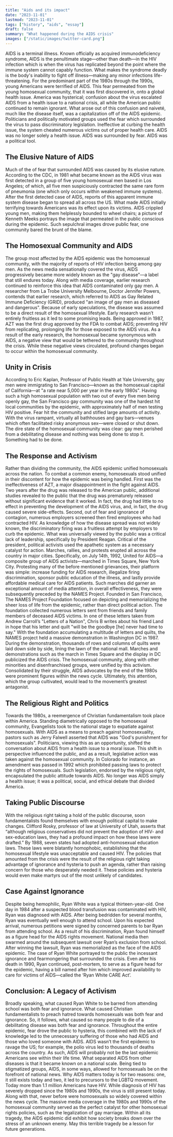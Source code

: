 ```yaml
---
title: "Aids and its impact"
date: "2023-11-01"
lastmod: "2023-11-01"
tags: ["history", "aids", "essay"]
draft: false
summary: "What happened during the AIDS crisis"
images: ["/static/images/twitter-card.png"]
---
```


AIDS is a terminal illness. Known officially as acquired immunodeficiency syndrome, AIDS is the penultimate stage—other than death—in the HIV infection which is when the virus has replicated beyond the point where the immune system cannot capably function. What makes the syndrome deadly is the body's inability to fight off illness—making any minor infections life-threatening. For the predominant part of the 1980s through the 1990s, young Americans were terrified of AIDS. This fear permeated from the young homosexual community, that it was first discovered in, onto a global health issue. America was hysterical; confusion about the virus escalated AIDS from a health issue to a national crisis, all while the American public continued to remain ignorant. What arose out of this confusion and naiveté, much like the disease itself, was a capitalization off of the AIDS epidemic. Politicians and politically motivated groups used the fear which surrounded the virus to pass discriminatory legislation. Ineffective at curbing the health issue, the system cheated numerous victims out of proper health care. AIDS was no longer solely a health issue. AIDS was surrounded by fear. AIDS was a political tool.

## The Elusive Nature of AIDS

Much of the of fear that surrounded AIDS was caused by its elusive nature. According to the CDC, in 1981 what became known as the AIDS virus was first detected in a group of five young homosexual men based in Los Angeles; of which, all five men suspiciously contracted the same rare form of pneumonia (one which only occurs within weakened immune systems). After the first detected case of AIDS, reports of this apparent immune system disease began to spread all across the US. What made AIDS initially terrifying towards Americans was its effect upon its victims. AIDS crippled young men, making them helplessly bounded to wheel chairs; a picture of Kenneth Meeks portrays the image that permeated in the public conscious during the epidemic. Such sepulchral images drove public fear, one community bared the brunt of the blame.

## The Homosexual Community and AIDS

The group most affected by the AIDS epidemic was the homosexual community, with the majority of reports of HIV infection being among gay men. As the news media sensationally covered the virus, AIDS progressively became more widely known as the "gay disease"—a label that still endures today. Along with media coverage, earlier research continued to reinforce this idea that AIDS contaminated only gay men. A researcher from La Trobe University Melbourne, Doctor Jennifer Powers, contends that earlier research, which referred to AIDS as Gay Related Immune Deficiency (GRID), produced "an image of gay men as diseased and dangerous". Because of early speculations, the disease was assumed to be a direct result of the homosexual lifestyle. Early research wasn’t entirely fruitless as it led to some promising leads. Being approved in 1987, AZT was the first drug approved by the FDA to combat AIDS; preventing HIV from replicating, prolonging life for those exposed to the AIDS virus. As a result of the early research, the homosexual became synonymous with AIDS, a negative view that would be tethered to the community throughout the crisis. While these negative views circulated, profound changes began to occur within the homosexual community.

## Unity in Crisis

According to Eric Kaplan, Professor of Public Health at Yale University, gay men were immigrating to San Francisco—known as the homosexual capital of California—at "a rate near 5,000 per year in the early 1980s". Having such a high homosexual population with two out of every five men being openly gay, the San Francisco gay community was one of the hardest hit local communities by the epidemic, with approximately half of men testing HIV positive. Fear hit the community and stifled large amounts of activity. With the virus rampant, virtually all bathhouses and gay bars—venues which often facilitated risky anonymous sex—were closed or shut down. The dire state of the homosexual community was clear: gay men perished from a debilitating disease and nothing was being done to stop it. Something had to be done.

## The Response and Activism

Rather than dividing the community, the AIDS epidemic unified homosexuals across the nation. To combat a common enemy, homosexuals stood unified in their discontent for how the epidemic was being handled. First was the ineffectiveness of AZT, a major disappointment in the fight against AIDS. Two years after the drug was released to the American public, additional studies revealed to the public that the drug was prematurely released without significant evidence that it worked. In fact, the drug had little to no effect in preventing the development of the AIDS virus, and, in fact, the drug caused severe side-effects. Second, out of fear and ignorance of contagion, numerous employers screened then fired employees who had contracted HIV. As knowledge of how the disease spread was not widely known, the discriminatory firing was a fruitless attempt by employers to curb the epidemic. What was universally viewed by the public was a critical lack of leadership, specifically by President Reagan. Critical of the president, political activists used the apathetic system as a necessary catalyst for action. Marches, rallies, and protests erupted all across the country in major cities. Specifically, on July 14th, 1992, United for AIDS—a composite group of AIDS activists—marched in Times Square, New York City. Protesting many of the before mentioned grievances, their platform was simple: increase funding for AIDS research, illegalize firing discrimination, sponsor public education of the illness, and lastly provide affordable medical care for AIDS patients. Such marches did garner an exceptional amount of media attention, in overall effectiveness, they were subsequently preceded by the NAMES Project. Founded in San Francisco, The NAMES Project Foundation focused on depicting and memorializing the sheer loss of life from the epidemic, rather than direct political action. The foundation collected numerous letters sent from friends and family members of deceased AIDS victims. In one of these letters taken from Andrew Carroll’s "Letters of a Nation", Chris B writes about his friend Land in hope that his letter and quilt "will be the goodbye [he] never had time to say." With the foundation accumulating a multitude of letters and quilts, the NAMES project held a massive demonstration in Washington DC in 1987. During the demonstration, thousands of rows and columns of quilts were laid down side by side, lining the lawn of the national mall. Marches and demonstrations such as the march in Times Square and the display in DC publicized the AIDS crisis. The homosexual community, along with other minorities and disenfranchised groups, were unified by this activism. Consolidated by their struggle, AIDS advocates by the end of the 1980s were prominent figures within the news cycle. Ultimately, this attention, which the group cultivated, would lead to the movement’s greatest antagonist.

## The Religious Right and Politics

Towards the 1980s, a reemergence of Christian fundamentalism took place within America. Standing diametrically opposed to the homosexual community, Evangelists took to the national stage to expatiate against homosexuals. With AIDS as a means to preach against homosexuality, pastors such as Jerry Falwell asserted that AIDS was "God's punishment for homosexuals". Politicians, viewing this as an opportunity, shifted the conversation about AIDS from a health issue to a moral issue. This shift in perspective influenced the public, and as a result, legislative action was taken against the homosexual community. In Colorado for instance, an amendment was passed in 1992 which prohibited passing laws to protect the rights of homosexuals. Such legislation, endorsed by the religious right, encapsulated the public attitude towards AIDS. No longer was AIDS simply a health issue; it was a political, social, and ethical debate that divided America.

## Taking Public Discourse

With the religious right taking a hold of the public discourse, soon fundamentalists found themselves with enough political capital to make changes. Clifford Rosky, professor of law at University of Utah, asserts that “although religious conservatives did not prevent the adoption of HIV- and sex-education laws, they had a profound impact on how these laws were drafted.” By 1988, seven states had adopted anti-homosexual education laws. These laws were blatantly homophobic, establishing that the homosexual lifestyle was unacceptable and caused HIV. The policies that amounted from the crisis were the result of the religious right taking advantage of ignorance and hysteria to push an agenda, rather than raising concern for those who desperately needed it. These policies and hysteria would even make martyrs out of the most unlikely of candidates.

## Case Against Ignorance

Despite being hemophilic, Ryan White was a typical thirteen-year-old. One day in 1984 after a suspected blood transfusion was contaminated with HIV, Ryan was diagnosed with AIDS. After being bedridden for several months, Ryan was eventually well enough to attend school. Upon his expected arrival, numerous petitions were signed by concerned parents to bar Ryan from attending school. As a result of his discrimination, Ryan found himself as a figure head for the AIDS rights movement. National media then swarmed around the subsequent lawsuit over Ryan’s exclusion from school. After winning the lawsuit, Ryan was memorialized as the face of the AIDS epidemic. The case of Ryan White portrayed to the public the incessant ignorance and fearmongering that surrounded the crisis. Even after his death in 1990, Ryan continued, post-mortem, to serve as a figure head for the epidemic, having a bill named after him which improved availability to care for victims of AIDS—called the ‘Ryan White CARE Act’.

## Conclusion: A Legacy of Activism

Broadly speaking, what caused Ryan White to be barred from attending school was both fear and ignorance. What caused Christian fundamentalists to preach hatred towards homosexuals was both fear and ignorance. So, it follows, what caused so many people to die of a debilitating disease was both fear and ignorance. Throughout the entire epidemic, fear drove the public to hysteria, this combined with the lack of knowledge led to the unnecessary suffering of those who had AIDS and those who loved someone with AIDS. AIDS wasn’t the first epidemic to ravage the US; for example, the polio virus led to thousands of deaths across the country. As such, AIDS will probably not be the last epidemic Americans see within their life time. What separated AIDS from other diseases is that it became known on a national scale. Being tied to stigmatized groups, AIDS, in some ways, allowed for homosexuals be on the forefront of national news. Why AIDS matters today is for two reasons: one, it still exists today and two, it led to precursors to the LGBTQ movement. Today more than 1.1 million Americans have HIV. While diagnosis of HIV has severely dropped since the 1980s and 1990s, the virus is still present today. Along with that, never before were homosexuals so widely covered within the news cycle. The massive media coverage in the 1980s and 1990s of the homosexual community served as the perfect catalyst for other homosexual rights policies, such as the legalization of gay marriage. Within all its tragedy, the AIDS epidemic did exhibit how society breaks down over the stress of an unknown enemy. May this terrible tragedy be a lesson for future generations.
